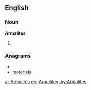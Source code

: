 ==English==

===Noun===
'''Armalites'''

# {{plural of|[[Armalite]]}}

===Anagrams===
* {{alphagram|aaeilmrst}}
* [[materials#English|materials]]

[[ar:Armalites]]
[[mg:Armalites]]
[[my:Armalites]]